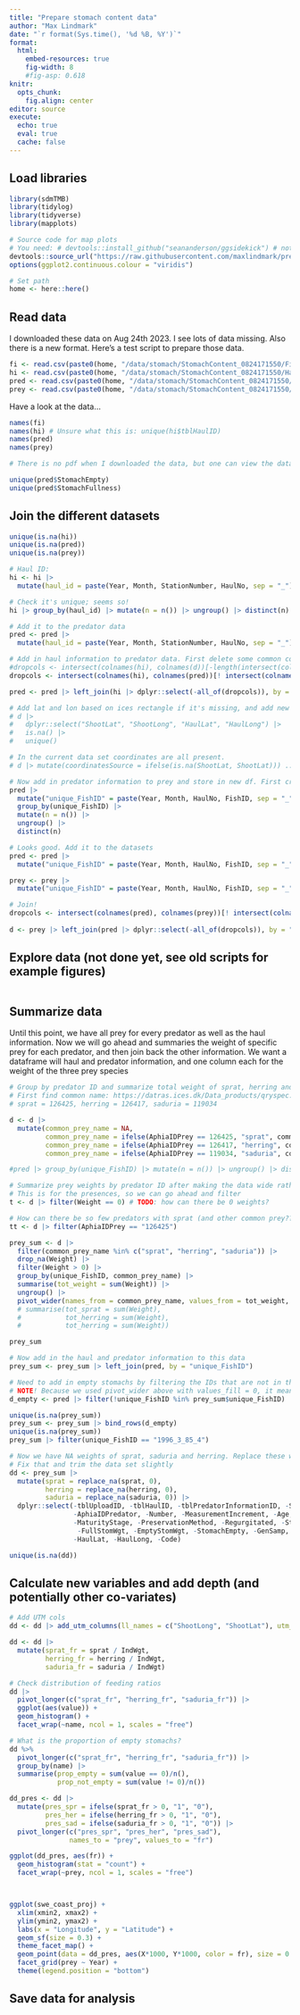 ```yaml
---
title: "Prepare stomach content data"
author: "Max Lindmark"
date: "`r format(Sys.time(), '%d %B, %Y')`"
format: 
  html:
    embed-resources: true
    fig-width: 8
    #fig-asp: 0.618
knitr: 
  opts_chunk:
    fig.align: center
editor: source
execute: 
  echo: true
  eval: true
  cache: false
---
```


## Load libraries

```r
library(sdmTMB)
library(tidylog)
library(tidyverse)
library(mapplots)

# Source code for map plots
# You need: # devtools::install_github("seananderson/ggsidekick") # not on CRAN; library(ggsidekick)
devtools::source_url("https://raw.githubusercontent.com/maxlindmark/pred-prey-overlap/main/R/functions/map-plot.R")
options(ggplot2.continuous.colour = "viridis")

# Set path
home <- here::here()
```

## Read data

I downloaded these data on Aug 24th 2023. I see lots of data missing. Also there is a new format. Here's a test script to prepare those data.

```r
fi <- read.csv(paste0(home, "/data/stomach/StomachContent_0824171550/File_information.csv"))
hi <- read.csv(paste0(home, "/data/stomach/StomachContent_0824171550/HaulInformation.csv"))
pred <- read.csv(paste0(home, "/data/stomach/StomachContent_0824171550/PredatorInformation.csv"))
prey <- read.csv(paste0(home, "/data/stomach/StomachContent_0824171550/PreyInformation.csv"))
```

Have a look at the data...

```r
names(fi)
names(hi) # Unsure what this is: unique(hi$tblHaulID)
names(pred)
names(prey)

# There is no pdf when I downloaded the data, but one can view the data description in online: http://datsu.ices.dk/web/selRep.aspx?Dataset=157

unique(pred$StomachEmpty)
unique(pred$StomachFullness)
```

## Join the different datasets

```r
unique(is.na(hi))
unique(is.na(pred))
unique(is.na(prey))

# Haul ID:
hi <- hi |> 
  mutate(haul_id = paste(Year, Month, StationNumber, HaulNo, sep = "_"))

# Check it's unique; seems so!
hi |> group_by(haul_id) |> mutate(n = n()) |> ungroup() |> distinct(n)

# Add it to the predator data
pred <- pred |> 
  mutate(haul_id = paste(Year, Month, StationNumber, HaulNo, sep = "_"))

# Add in haul information to predator data. First delete some common columns but not the haul_id which we need to join
#dropcols <- intersect(colnames(hi), colnames(d))[-length(intersect(colnames(hi), colnames(d)))]
dropcols <- intersect(colnames(hi), colnames(pred))[! intersect(colnames(hi), colnames(pred)) == "haul_id"]

pred <- pred |> left_join(hi |> dplyr::select(-all_of(dropcols)), by = "haul_id")

# Add lat and lon based on ices rectangle if it's missing, and add new column of the source of the coordinates. We will use Shoot-coordinates because there are NAs in the Haul-coordinates
# d |>
#   dplyr::select("ShootLat", "ShootLong", "HaulLat", "HaulLong") |> 
#   is.na() |> 
#   unique()

# In the current data set coordinates are all present.
# d |> mutate(coordinatesSource = ifelse(is.na(ShootLat, ShootLat))) ... to be continued

# Now add in predator information to prey and store in new df. First create a predator fish ID that is unique across the whole dataset
pred |>
  mutate("unique_FishID" = paste(Year, Month, HaulNo, FishID, sep = "_")) |>
  group_by(unique_FishID) |>
  mutate(n = n()) |>
  ungroup() |>
  distinct(n)

# Looks good. Add it to the datasets
pred <- pred |>
  mutate("unique_FishID" = paste(Year, Month, HaulNo, FishID, sep = "_"))

prey <- prey |>
  mutate("unique_FishID" = paste(Year, Month, HaulNo, FishID, sep = "_"))

# Join!
dropcols <- intersect(colnames(pred), colnames(prey))[! intersect(colnames(pred), colnames(prey)) == "unique_FishID"]
 
d <- prey |> left_join(pred |> dplyr::select(-all_of(dropcols)), by = "unique_FishID")
```

## Explore data (not done yet, see old scripts for example figures)

```r

```

## Summarize data
Until this point, we have all prey for every predator as well as the haul information. Now we will go ahead and summaries the weight of specific prey for each predator, and then join back the other information. We want a dataframe will haul and predator information, and one column each for the weight of the three prey species

```r
# Group by predator ID and summarize total weight of sprat, herring and saduria
# First find common name: https://datras.ices.dk/Data_products/qryspec.aspx
# sprat = 126425, herring = 126417, saduria = 119034 

d <- d |> 
  mutate(common_prey_name = NA,
         common_prey_name = ifelse(AphiaIDPrey == 126425, "sprat", common_prey_name),
         common_prey_name = ifelse(AphiaIDPrey == 126417, "herring", common_prey_name),
         common_prey_name = ifelse(AphiaIDPrey == 119034, "saduria", common_prey_name))

#pred |> group_by(unique_FishID) |> mutate(n = n()) |> ungroup() |> distinct(n)

# Summarize prey weights by predator ID after making the data wide rather than long
# This is for the presences, so we can go ahead and filter
t <- d |> filter(Weight == 0) # TODO: how can there be 0 weights?

# How can there be so few predators with sprat (and other common prey???)
tt <- d |> filter(AphiaIDPrey == "126425")

prey_sum <- d |>
  filter(common_prey_name %in% c("sprat", "herring", "saduria")) |> 
  drop_na(Weight) |> 
  filter(Weight > 0) |> 
  group_by(unique_FishID, common_prey_name) |> 
  summarise(tot_weight = sum(Weight)) |> 
  ungroup() |> 
  pivot_wider(names_from = common_prey_name, values_from = tot_weight, values_fill = 0) #|> 
  # summarise(tot_sprat = sum(Weight),
  #           tot_herring = sum(Weight),
  #           tot_herring = sum(Weight))

prey_sum

# Now add in the haul and predator information to this data
prey_sum <- prey_sum |> left_join(pred, by = "unique_FishID")

# Need to add in empty stomachs by filtering the IDs that are not in this dataset already. Do it from "pred" because d contains multiple rows per predator
# NOTE! Because we used pivot_wider above with values_fill = 0, it means we now have the same sets of IDs for all species. This filter will therefore contain all the predators that don't have sprat, herring or saduria, or have any 0 weights 
d_empty <- pred |> filter(!unique_FishID %in% prey_sum$unique_FishID)

unique(is.na(prey_sum))
prey_sum <- prey_sum |> bind_rows(d_empty)
unique(is.na(prey_sum))
prey_sum |> filter(unique_FishID == "1996_3_85_4")

# Now we have NA weights of sprat, saduria and herring. Replace these with 0, because they are simply missing in stomachs, not NA
# Fix that and trim the data set slightly
dd <- prey_sum |> 
  mutate(sprat = replace_na(sprat, 0),
         herring = replace_na(herring, 0),
         saduria = replace_na(saduria, 0)) |> 
  dplyr::select(-tblUploadID, -tblHaulID, -tblPredatorInformationID, -Ship, -Gear,
                -AphiaIDPredator, -Number, -MeasurementIncrement, -Age, -MaturityScale,
                -MaturityStage, -PreservationMethod, -Regurgitated, -StomachFullness,
                 -FullStomWgt, -EmptyStomWgt, -StomachEmpty, -GenSamp, -Notes,
                -HaulLat, -HaulLong, -Code)

unique(is.na(dd))
```

## Calculate new variables and add depth (and potentially other co-variates)

```r
# Add UTM cols
dd <- dd |> add_utm_columns(ll_names = c("ShootLong", "ShootLat"), utm_crs = 32633)

dd <- dd |> 
  mutate(sprat_fr = sprat / IndWgt,
         herring_fr = herring / IndWgt,
         saduria_fr = saduria / IndWgt)

# Check distribution of feeding ratios
dd |> 
  pivot_longer(c("sprat_fr", "herring_fr", "saduria_fr")) |> 
  ggplot(aes(value)) + 
  geom_histogram() +
  facet_wrap(~name, ncol = 1, scales = "free")

# What is the proportion of empty stomachs?
dd %>% 
  pivot_longer(c("sprat_fr", "herring_fr", "saduria_fr")) |> 
  group_by(name) |> 
  summarise(prop_empty = sum(value == 0)/n(), 
            prop_not_empty = sum(value != 0)/n())

dd_pres <- dd |> 
  mutate(pres_spr = ifelse(sprat_fr > 0, "1", "0"),
         pres_her = ifelse(herring_fr > 0, "1", "0"),
         pres_sad = ifelse(saduria_fr > 0, "1", "0")) |> 
  pivot_longer(c("pres_spr", "pres_her", "pres_sad"),
               names_to = "prey", values_to = "fr")

ggplot(dd_pres, aes(fr)) + 
  geom_histogram(stat = "count") +
  facet_wrap(~prey, ncol = 1, scales = "free")



ggplot(swe_coast_proj) + 
  xlim(xmin2, xmax2) +
  ylim(ymin2, ymax2) +
  labs(x = "Longitude", y = "Latitude") +
  geom_sf(size = 0.3) + 
  theme_facet_map() +
  geom_point(data = dd_pres, aes(X*1000, Y*1000, color = fr), size = 0.5) +
  facet_grid(prey ~ Year) + 
  theme(legend.position = "bottom")
```

## Save data for analysis

```r

```

